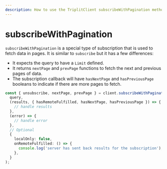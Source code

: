 ```yaml
---
description: How to use the TriplitClient subscribeWithPagination method to subscribe to paginated data.
---
```


# subscribeWithPagination

`subscribeWithPagination` is a special type of subscription that is used to fetch data in pages. It is similar to `subscribe` but it has a few differences:

- It expects the query to have a `Limit` defined.
- It returns `nextPage` and `prevPage` functions to fetch the next and previous pages of data.
- The subscription callback will have `hasNextPage` and `hasPreviousPage` booleans to indicate if there are more pages to fetch.

```typescript
const { unsubscribe, nextPage, prevPage } = client.subscribeWithPagination(
  query,
  (results, { hasRemoteFulfilled, hasNextPage, hasPreviousPage }) => {
    // handle results
  },
  (error) => {
    // handle error
  },
  // Optional
  {
    localOnly: false,
    onRemoteFulfilled: () => {
      console.log('server has sent back results for the subscription');
    },
  }
);
```
